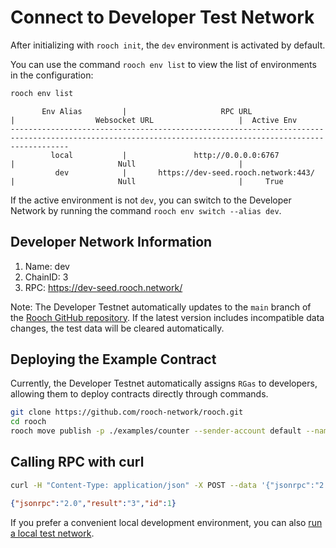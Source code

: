 # Connect to Developer Test Network

After initializing with `rooch init`, the `dev` environment is activated by default.

You can use the command `rooch env list` to view the list of environments in the configuration:

```bash copy
rooch env list
```
```text                                                                                                                                              
       Env Alias         |                     RPC URL                      |                  Websocket URL                   |  Active Env 
---------------------------------------------------------------------------------------------------------------------------------------------------------
         local           |               http://0.0.0.0:6767               |                       Null                       |             
          dev            |       https://dev-seed.rooch.network:443/        |                       Null                       |     True  
```

If the active environment is not `dev`, you can switch to the Developer Network by running the command `rooch env switch --alias dev`.

## Developer Network Information

1. Name: dev
2. ChainID: 3
3. RPC: https://dev-seed.rooch.network/

Note: The Developer Testnet automatically updates to the `main` branch of the [Rooch GitHub repository](https://github.com/rooch-network/rooch). If the latest version includes incompatible data changes, the test data will be cleared automatically.

## Deploying the Example Contract

Currently, the Developer Testnet automatically assigns `RGas` to developers, allowing them to deploy contracts directly through commands.

```bash copy
git clone https://github.com/rooch-network/rooch.git
cd rooch
rooch move publish -p ./examples/counter --sender-account default --named-addresses rooch_examples=default
```

## Calling RPC with curl

```bash copy
curl -H "Content-Type: application/json" -X POST --data '{"jsonrpc":"2.0","method":"rooch_getChainID","params":[],"id":1}' https://dev-seed.rooch.network
```
```json
{"jsonrpc":"2.0","result":"3","id":1}
```

If you prefer a convenient local development environment, you can also [run a local test network](./run-local-testnet).
